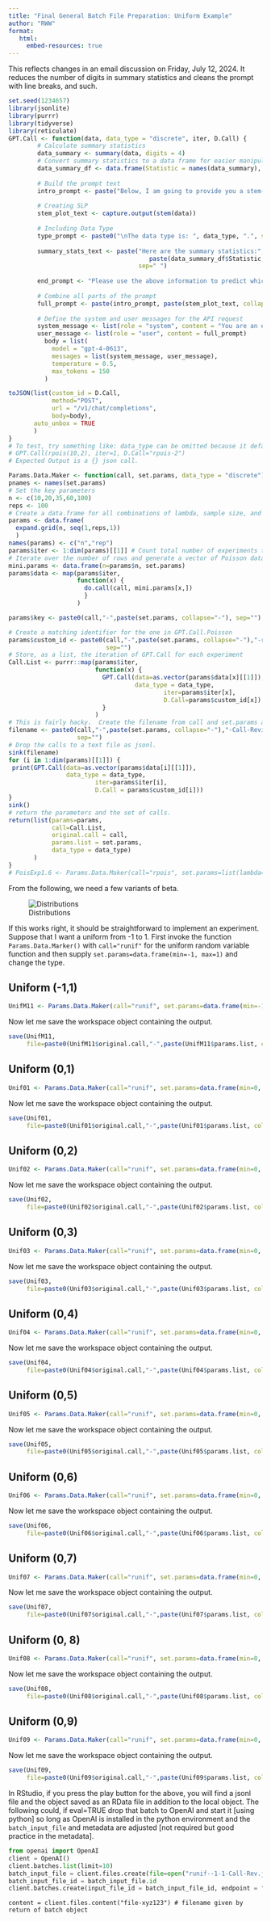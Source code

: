 ```yaml
---
title: "Final General Batch File Preparation: Uniform Example"
author: "RWW"
format: 
   html:
     embed-resources: true
---
```


This reflects changes in an email discussion on Friday, July 12, 2024.  It reduces the number of digits in summary statistics and cleans the prompt with line breaks, and such.

```r
set.seed(1234657)
library(jsonlite)
library(purrr)
library(tidyverse)
library(reticulate)
GPT.Call <- function(data, data_type = "discrete", iter, D.Call) {
        # Calculate summary statistics
        data_summary <- summary(data, digits = 4)
        # Convert summary statistics to a data frame for easier manipulation
        data_summary_df <- data.frame(Statistic = names(data_summary), Value = as.vector(data_summary))
        
        # Build the prompt text
        intro_prompt <- paste("Below, I am going to provide you a stem-and-leaf-plot of a variable and the summary statistics for that variable. I would like you to tell me which distribution you think generated the data.", sep="")
        
        # Creating SLP
        stem_plot_text <- capture.output(stem(data))
        
        # Including Data Type
        type_prompt <- paste0("\nThe data type is: ", data_type, ".", sep="")
        
        summary_stats_text <- paste("Here are the summary statistics:",
                                       paste(data_summary_df$Statistic, "=", data_summary_df$Value, collapse = "; "), type_prompt, 
                                    sep=" ")
        
        end_prompt <- "Please use the above information to predict which distribution generated the data. Please do not provide an explanation in your response. Please only state the name of the distribution in one word. Do not include the word 'distribution' following the name of the predicted distribution. Indeed, please read your response after writing it and ensure that you only provide the name of the distribution in your response."
        
        # Combine all parts of the prompt
        full_prompt <- paste(intro_prompt, paste(stem_plot_text, collapse = "\n"), summary_stats_text, end_prompt, sep="\n\n")
        
        # Define the system and user messages for the API request
        system_message <- list(role = "system", content = "You are an expert in statistics and data science.")
        user_message <- list(role = "user", content = full_prompt)
          body = list(
            model = "gpt-4-0613",
            messages = list(system_message, user_message),
            temperature = 0.5,
            max_tokens = 150
          )        

toJSON(list(custom_id = D.Call, 
            method="POST", 
            url = "/v1/chat/completions", 
            body=body), 
       auto_unbox = TRUE
       )
}
# To test, try something like: data_type can be omitted because it defaults to discrete
# GPT.Call(rpois(10,2), iter=1, D.Call="rpois-2")
# Expected Output is a {} json call.
```

```r
Params.Data.Maker <- function(call, set.params, data_type = "discrete") {
pnames <- names(set.params)
# Set the key parameters
n <- c(10,20,35,60,100)
reps <- 100
# Create a data.frame for all combinations of lambda, sample size, and repetition [of lambda sample size]
params <- data.frame(
  expand.grid(n, seq(1,reps,1))
  )
names(params) <- c("n","rep")
params$iter <- 1:dim(params)[[1]] # Count total number of experiments to pass
# Iterate over the number of rows and generate a vector of Poisson data given lambda and size; a tidy for-loop
mini.params <- data.frame(n=params$n, set.params)
params$data <- map(params$iter, 
                   function(x) { 
                     do.call(call, mini.params[x,]) 
                     }
                   )

params$key <- paste0(call,"-",paste(set.params, collapse="-"), sep="")

# Create a matching identifier for the one in GPT.Call.Poisson
params$custom_id <- paste0(call,"-",paste(set.params, collapse="-"),"-request-",params$iter, 
                           sep="")
# Store, as a list, the iteration of GPT.Call for each experiment
Call.List <- purrr::map(params$iter, 
                        function(x) {
                          GPT.Call(data=as.vector(params$data[x][[1]]),
                                   data_type = data_type,
                                           iter=params$iter[x], 
                                           D.Call=params$custom_id[x])
                          }
                        )
# This is fairly hacky.  Create the filename from call and set.params and then use a sink to capture prints of the GPT.Call function.  Because set.parms can be vector-valued, we need to collapse it.
filename <- paste0(call,"-",paste(set.params, collapse="-"),"-Call-Revised.jsonl", 
                   sep="")
# Drop the calls to a text file as jsonl.
sink(filename)
for (i in 1:dim(params)[[1]]) {
 print(GPT.Call(data=as.vector(params$data[i][[1]]), 
                data_type = data_type,
                        iter=params$iter[i], 
                        D.Call = params$custom_id[i]))  
}
sink()
# return the parameters and the set of calls.
return(list(params=params, 
            call=Call.List,
            original.call = call,
            params.list = set.params,
            data_type = data_type)
       )
}
# PoisExp1.6 <- Params.Data.Maker(call="rpois", set.params=list(lambda=1.6))
```

From the following, we need a few variants of beta.

![Distributions](./../../Distributions-to-Add.png) 


If this works right, it should be straightforward to implement an experiment.  Suppose that I want a uniform from -1 to 1.  First invoke the function `Params.Data.Marker()` with `call="runif"` for the uniform random variable function and then supply `set.params=data.frame(min=-1, max=1)` and change the type.

## Uniform (-1,1)

```r
UnifM11 <- Params.Data.Maker(call="runif", set.params=data.frame(min=-1, max=1), data_type = "not discrete")
```

Now let me save the workspace object containing the output.

```r
save(UnifM11, 
     file=paste0(UnifM11$original.call,"-",paste(UnifM11$params.list, collapse="-"),".RData", sep=""))
```


## Uniform (0,1)

```r
Unif01 <- Params.Data.Maker(call="runif", set.params=data.frame(min=0, max=1), data_type = "not discrete")
```

Now let me save the workspace object containing the output.

```r
save(Unif01, 
     file=paste0(Unif01$original.call,"-",paste(Unif01$params.list, collapse="-"),".RData", sep=""))
```


## Uniform (0,2)

```r
Unif02 <- Params.Data.Maker(call="runif", set.params=data.frame(min=0, max=2), data_type = "not discrete")
```

Now let me save the workspace object containing the output.

```r
save(Unif02, 
     file=paste0(Unif02$original.call,"-",paste(Unif02$params.list, collapse="-"),".RData", sep=""))
```

## Uniform (0,3)

```r
Unif03 <- Params.Data.Maker(call="runif", set.params=data.frame(min=0, max=3), data_type = "not discrete")
```

Now let me save the workspace object containing the output.

```r
save(Unif03, 
     file=paste0(Unif03$original.call,"-",paste(Unif03$params.list, collapse="-"),".RData", sep=""))
```



## Uniform (0,4)

```r
Unif04 <- Params.Data.Maker(call="runif", set.params=data.frame(min=0, max=4), data_type = "not discrete")
```

Now let me save the workspace object containing the output.

```r
save(Unif04, 
     file=paste0(Unif04$original.call,"-",paste(Unif04$params.list, collapse="-"),".RData", sep=""))
```

## Uniform (0,5)

```r
Unif05 <- Params.Data.Maker(call="runif", set.params=data.frame(min=0, max=5), data_type = "not discrete")
```

Now let me save the workspace object containing the output.

```r
save(Unif05, 
     file=paste0(Unif05$original.call,"-",paste(Unif05$params.list, collapse="-"),".RData", sep=""))
```


## Uniform (0,6)

```r
Unif06 <- Params.Data.Maker(call="runif", set.params=data.frame(min=0, max=6), data_type = "not discrete")
```

Now let me save the workspace object containing the output.

```r
save(Unif06, 
     file=paste0(Unif06$original.call,"-",paste(Unif06$params.list, collapse="-"),".RData", sep=""))
```

## Uniform (0,7)

```r
Unif07 <- Params.Data.Maker(call="runif", set.params=data.frame(min=0, max=7), data_type = "not discrete")
```

Now let me save the workspace object containing the output.

```r
save(Unif07, 
     file=paste0(Unif07$original.call,"-",paste(Unif07$params.list, collapse="-"),".RData", sep=""))
```

## Uniform (0, 8)

```r
Unif08 <- Params.Data.Maker(call="runif", set.params=data.frame(min=0, max=8), data_type = "not discrete")
```

Now let me save the workspace object containing the output.

```r
save(Unif08, 
     file=paste0(Unif08$original.call,"-",paste(Unif08$params.list, collapse="-"),".RData", sep=""))
```

## Uniform (0,9)

```r
Unif09 <- Params.Data.Maker(call="runif", set.params=data.frame(min=0, max=9), data_type = "not discrete")
```

Now let me save the workspace object containing the output.

```r
save(Unif09, 
     file=paste0(Unif09$original.call,"-",paste(Unif09$params.list, collapse="-"),".RData", sep=""))
```


In RStudio, if you press the play button for the above, you will find a jsonl file and the object saved as an RData file in addition to the local object.  The following could, if eval=TRUE drop that batch to OpenAI and start it [using python] so long as OpenAI is installed in the python environment and the `batch_input_file` and metadata are adjusted [not required but good practice in the metadata].  

```python
from openai import OpenAI
client = OpenAI()
client.batches.list(limit=10)
batch_input_file = client.files.create(file=open("runif--1-1-Call-Rev.jsonl", "rb"), purpose = "batch")
batch_input_file_id = batch_input_file.id
client.batches.create(input_file_id = batch_input_file_id, endpoint = "/v1/chat/completions", completion_window="24h", metadata = {"description":"uniform [-1,1]"})
```

```
content = client.files.content("file-xyz123") # filename given by return of batch object
```
